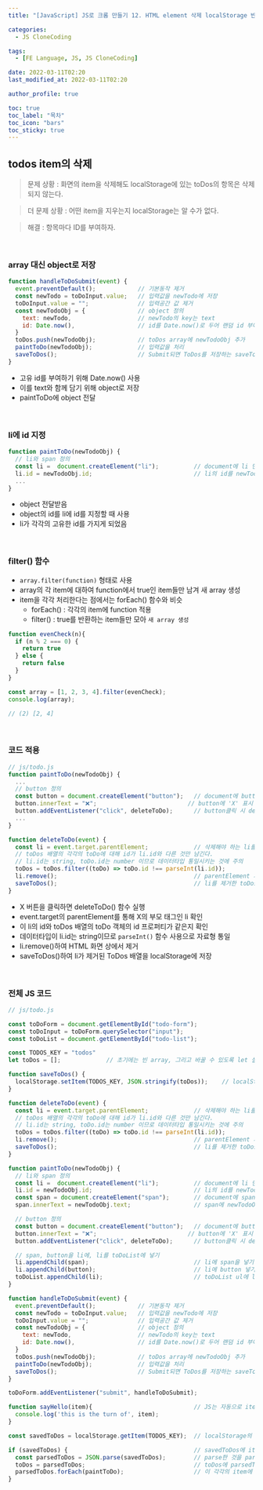 ```yaml
---
title: "[JavaScript] JS로 크롬 만들기 12. HTML element 삭제 localStorage 반영"

categories:
  - JS CloneCoding

tags:
  - [FE Language, JS, JS CloneCoding]

date: 2022-03-11T02:20
last_modified_at: 2022-03-11T02:20

author_profile: true

toc: true
toc_label: "목차"
toc_icon: "bars"
toc_sticky: true
---
```


## todos item의 삭제

> 문제 상황 : 화면의 item을 삭제해도 localStorage에 있는 toDos의 항목은 삭제되지 않는다.

> 더 문제 상황 : 어떤 item을 지우는지 localStorage는 알 수가 없다.

> 해결 : 항목마다 ID를 부여하자.

<br />

### array 대신 object로 저장

```js
function handleToDoSubmit(event) {
  event.preventDefault();            // 기본동작 제거
  const newTodo = toDoInput.value;   // 입력값을 newTodo에 저장
  toDoInput.value = "";              // 입력공간 값 제거
  const newTodoObj = {               // object 정의
    text: newTodo,                   // newTodo의 key는 text
    id: Date.now(),                  // id를 Date.now()로 두어 랜덤 id 부여
  }
  toDos.push(newTodoObj);            // toDos array에 newTodoObj 추가
  paintToDo(newTodoObj);             // 입력값을 처리
  saveToDos();                       // Submit되면 ToDos를 저장하는 saveToDos 함수 호출
}
```

- 고유 id를 부여하기 위해 Date.now() 사용
- 이를 text와 함께 담기 위해 object로 저장
- paintToDo에 object 전달

<br />

### li에 id 지정

```js
function paintToDo(newTodoObj) {
  // li와 span 정의
  const li =  document.createElement("li");          // document에 li 만들기
  li.id = newTodoObj.id;                             // li의 id를 newTodoObj의 id로 지정
  ...
}
```

- object 전달받음
- object의 id를 li에 id를 지정할 때 사용
- li가 각각의 고유한 id를 가지게 되었음

<br />

### filter() 함수

- `array.filter(function)` 형태로 사용
- array의 각 item에 대하여 function에서 true인 item들만 남겨 새 array 생성
- item을 각각 처리한다는 점에서는 forEach() 함수와 비슷
  - forEach() : 각각의 item에 function 적용
  - filter()  : true를 반환하는 item들만 모아 `새 array 생성`

```js
function evenCheck(n){
  if (n % 2 === 0) {
    return true
  } else {
    return false
  }
}

const array = [1, 2, 3, 4].filter(evenCheck);
console.log(array);

// (2) [2, 4]
```

<br />

### 코드 적용

```js
// js/todo.js
function paintToDo(newTodoObj) {
  ...
  // button 정의
  const button = document.createElement("button");   // document에 button 만들기
  button.innerText = "❌";                          // button에 'X' 표시 text 넣기
  button.addEventListener("click", deleteToDo);      // button클릭 시 deleteToDo 함수 실행
  ...
}

function deleteToDo(event) {
  const li = event.target.parentElement;             // 삭제해야 하는 li를 parentElement를 이용해 조회/저장
  // toDos 배열의 각각의 toDo에 대해 id가 li.id와 다른 것만 남긴다.
  // li.id는 string, toDo.id는 number 이므로 데이터타입 통일시키는 것에 주의
  toDos = toDos.filter((toDo) => toDo.id !== parseInt(li.id)); 
  li.remove();                                       // parentElement 제거 
  saveToDos();                                       // li를 제거한 toDos를 localStorage에 저장
}
```

- X 버튼을 클릭하면 deleteToDo() 함수 실행
- event.target의 parentElement를 통해 X의 부모 태그인 li 확인
- 이 li의 id와 toDos 배열의 toDo 객체의 id 프로퍼티가 같은지 확인
- 데이터타입이 li.id는 string이므로 `parseInt()` 함수 사용으로 자료형 통일
- li.remove()하여 HTML 화면 상에서 제거
- saveToDos()하여 li가 제거된 ToDos 배열을 localStorage에 저장

<br />

### 전체 JS 코드

```js
// js/todo.js

const toDoForm = document.getElementById("todo-form");
const toDoInput = toDoForm.querySelector("input");
const toDoList = document.getElementById("todo-list");

const TODOS_KEY = "todos"
let toDos = [];             // 초기에는 빈 array, 그리고 바꿀 수 있도록 let 설정

function saveToDos() {
  localStorage.setItem(TODOS_KEY, JSON.stringify(toDos));    // localStorage에 todos라는 이름으로 toDos array 저장
}

function deleteToDo(event) {
  const li = event.target.parentElement;             // 삭제해야 하는 li를 parentElement를 이용해 조회/저장
  // toDos 배열의 각각의 toDo에 대해 id가 li.id와 다른 것만 남긴다.
  // li.id는 string, toDo.id는 number 이므로 데이터타입 통일시키는 것에 주의
  toDos = toDos.filter((toDo) => toDo.id !== parseInt(li.id)); 
  li.remove();                                       // parentElement 제거 
  saveToDos();                                       // li를 제거한 toDos를 localStorage에 저장
}

function paintToDo(newTodoObj) {
  // li와 span 정의
  const li =  document.createElement("li");          // document에 li 만들기
  li.id = newTodoObj.id;                             // li의 id를 newTodoObj의 id로 지정
  const span = document.createElement("span");       // document에 span 만들기       
  span.innerText = newTodoObj.text;                  // span에 newTodoObj의 text 넣기

  // button 정의
  const button = document.createElement("button");   // document에 button 만들기
  button.innerText = "❌";                          // button에 'X' 표시 text 넣기
  button.addEventListener("click", deleteToDo);      // button클릭 시 deleteToDo 함수 실행

  // span, button을 li에, li를 toDoList에 넣기
  li.appendChild(span);                              // li에 span을 넣기
  li.appendChild(button);                            // li에 button 넣기
  toDoList.appendChild(li);                          // toDoList ul에 li 넣기
}

function handleToDoSubmit(event) {
  event.preventDefault();            // 기본동작 제거
  const newTodo = toDoInput.value;   // 입력값을 newTodo에 저장
  toDoInput.value = "";              // 입력공간 값 제거
  const newTodoObj = {               // object 정의
    text: newTodo,                   // newTodo의 key는 text
    id: Date.now(),                  // id를 Date.now()로 두어 랜덤 id 부여
  }
  toDos.push(newTodoObj);            // toDos array에 newTodoObj 추가
  paintToDo(newTodoObj);             // 입력값을 처리
  saveToDos();                       // Submit되면 ToDos를 저장하는 saveToDos 함수 호출
}

toDoForm.addEventListener("submit", handleToDoSubmit);

function sayHello(item){                             // JS는 자동으로 item이라는 parameter 추가
  console.log('this is the turn of', item);
}

const savedToDos = localStorage.getItem(TODOS_KEY);  // localStorage의 toDos를 가져와 savedToDos에 저장

if (savedToDos) {                                    // savedToDos에 item이 있다면
  const parsedToDos = JSON.parse(savedToDos);        // parse한 것을 parsedToDos에 저장하고
  toDos = parsedToDos;                               // toDos에 parsedToDos를 저장
  parsedToDos.forEach(paintToDo);                    // 이 각각의 item에 paintToDo 함수 적용
}
```